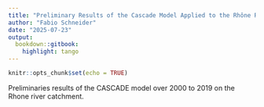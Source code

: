 ```yaml
---
title: "Preliminary Results of the Cascade Model Applied to the Rhône River Catchment"
author: "Fabio Schneider"
date: "2025-07-23"
output:
  bookdown::gitbook:
    highlight: tango
---
```


```r
knitr::opts_chunk$set(echo = TRUE)
```

Preliminaries results of the CASCADE model over 2000 to 2019 on the Rhone river catchment.
